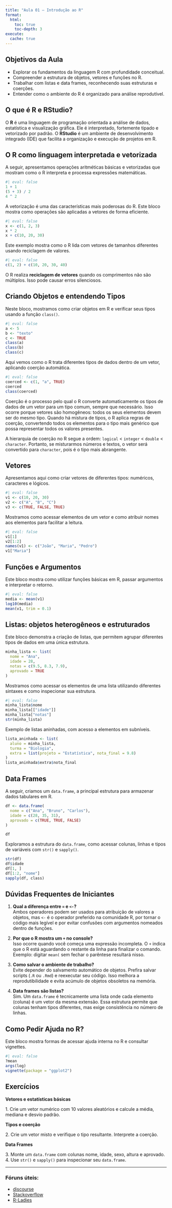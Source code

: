 ```yaml
---
title: "Aula 01 – Introdução ao R"
format:
  html:
    toc: true
    toc-depth: 3
execute: 
  cache: true
---
```


## Objetivos da Aula

-   Explorar os fundamentos da linguagem R com profundidade conceitual.
-   Compreender a estrutura de objetos, vetores e funções no R.
-   Trabalhar com listas e data frames, reconhecendo suas estruturas e coerções.
-   Entender como o ambiente do R é organizado para análise reprodutível.

## O que é R e RStudio?

O **R** é uma linguagem de programação orientada a análise de dados, estatística e visualização gráfica. Ele é interpretado, fortemente tipado e vetorizado por padrão. O **RStudio** é um ambiente de desenvolvimento integrado (IDE) que facilita a organização e execução de projetos em R.

## O R como linguagem interpretada e vetorizada

A seguir, apresentamos operações aritméticas básicas e vetorizadas que mostram como o R interpreta e processa expressões matemáticas.

```r
#| eval: false
1 + 1
(5 + 3) / 2
4 ^ 2
```

A vetorização é uma das características mais poderosas do R. Este bloco mostra como operações são aplicadas a vetores de forma eficiente.

```r
#| eval: false
x <- c(1, 2, 3)
x * 2
x + c(10, 20, 30)
```

Este exemplo mostra como o R lida com vetores de tamanhos diferentes usando reciclagem de valores.

```r
#| eval: false
c(1, 2) + c(10, 20, 30, 40)
```

::: callout-note
O R realiza **reciclagem de vetores** quando os comprimentos não são múltiplos. Isso pode causar erros silenciosos.
:::

## Criando Objetos e entendendo Tipos

Neste bloco, mostramos como criar objetos em R e verificar seus tipos usando a função `class()`.

```r
#| eval: false
a <- 5
b <- "texto"
c <- TRUE
class(a)
class(b)
class(c)
```

Aqui vemos como o R trata diferentes tipos de dados dentro de um vetor, aplicando coerção automática.

```r
#| eval: false
coerced <- c(1, "a", TRUE)
coerced
class(coerced)
```

::: callout-note
Coerção é o processo pelo qual o R converte automaticamente os tipos de dados de um vetor para um tipo comum, sempre que necessário. Isso ocorre porque vetores são homogêneos: todos os seus elementos devem ser do mesmo tipo. Quando há mistura de tipos, o R aplica regras de coerção, convertendo todos os elementos para o tipo mais genérico que possa representar todos os valores presentes.

A hierarquia de coerção no R segue a ordem: `logical` \< `integer` \< `double` \< `character`. Portanto, se misturarmos números e textos, o vetor será convertido para `character`, pois é o tipo mais abrangente.
:::

## Vetores

Apresentamos aqui como criar vetores de diferentes tipos: numéricos, caracteres e lógicos.

```r
#| eval: false
v1 <- c(10, 20, 30)
v2 <- c("A", "B", "C")
v3 <- c(TRUE, FALSE, TRUE)
```

Mostramos como acessar elementos de um vetor e como atribuir nomes aos elementos para facilitar a leitura.

```r
#| eval: false
v1[1]
v2[1:2]
names(v1) <- c("João", "Maria", "Pedro")
v1["Maria"]
```

## Funções e Argumentos

Este bloco mostra como utilizar funções básicas em R, passar argumentos e interpretar o retorno.

```r
#| eval: false
media <- mean(v1)
log10(media)
mean(v1, trim = 0.1)
```

## Listas: objetos heterogêneos e estruturados

Este bloco demonstra a criação de listas, que permitem agrupar diferentes tipos de dados em uma única estrutura.

```r
minha_lista <- list(
  nome = "Ana",
  idade = 28,
  notas = c(9.5, 8.3, 7.9),
  aprovado = TRUE
)
```

Mostramos como acessar os elementos de uma lista utilizando diferentes sintaxes e como inspecionar sua estrutura.

```r
#| eval: false
minha_lista$nome
minha_lista[["idade"]]
minha_lista["notas"]
str(minha_lista)
```

Exemplo de listas aninhadas, com acesso a elementos em subníveis.

```r
lista_aninhada <- list(
  aluno = minha_lista,
  turma = "Biologia",
  extra = list(projeto = "Estatística", nota_final = 9.8)
)
lista_aninhada$extra$nota_final
```

## Data Frames

A seguir, criamos um `data.frame`, a principal estrutura para armazenar dados tabulares em R.

```r
df <- data.frame(
  nome = c("Ana", "Bruno", "Carlos"),
  idade = c(28, 35, 31),
  aprovado = c(TRUE, TRUE, FALSE)
)

df
```

Exploramos a estrutura do `data.frame`, como acessar colunas, linhas e tipos de variáveis com `str()` e `sapply()`.

```r
str(df)
df$idade
df[1, ]
df[1:2, "nome"]
sapply(df, class)
```

## Dúvidas Frequentes de Iniciantes

1.  **Qual a diferença entre `=` e `<-`?**\
    Ambos operadores podem ser usados para atribuição de valores a objetos, mas `<-` é o operador preferido na comunidade R, por tornar o código mais legível e por evitar confusões com argumentos nomeados dentro de funções.

2.  **Por que o R mostra um `+` no console?**\
    Isso ocorre quando você começa uma expressão incompleta. O `+` indica que o R está aguardando o restante da linha para finalizar o comando. Exemplo: digitar `mean(` sem fechar o parêntese resultará nisso.

3.  **Como salvar o ambiente de trabalho?**\
    Evite depender do salvamento automático de objetos. Prefira salvar scripts (`.R` ou `.Rmd`) e reexecutar seu código. Isso melhora a reprodutibilidade e evita acúmulo de objetos obsoletos na memória.

4.  **Data frames são listas?**\
    Sim. Um `data.frame` é tecnicamente uma lista onde cada elemento (coluna) é um vetor da mesma extensão. Essa estrutura permite que colunas tenham tipos diferentes, mas exige consistência no número de linhas.

## Como Pedir Ajuda no R?

Este bloco mostra formas de acessar ajuda interna no R e consultar vignettes.

```r
#| eval: false
?mean
args(log)
vignette(package = "ggplot2")
```

## Exercícios

**Vetores e estatísticas básicas**

1\. Crie um vetor numérico com 10 valores aleatórios e calcule a média, mediana e desvio padrão.

**Tipos e coerção**

2\. Crie um vetor misto e verifique o tipo resultante. Interprete a coerção.

**Data Frames**

3\. Monte um `data.frame` com colunas nome, idade, sexo, altura e aprovado. 4. Use `str()` e `sapply()` para inspecionar seu `data.frame`.

------------------------------------------------------------------------

### Fóruns úteis:

-   [discourse](https://discourse.curso-r.com/)
-   [Stackoverflow](https://stackoverflow.com/questions/tagged/r)
-   [R-Ladies](https://rladies.org/)

